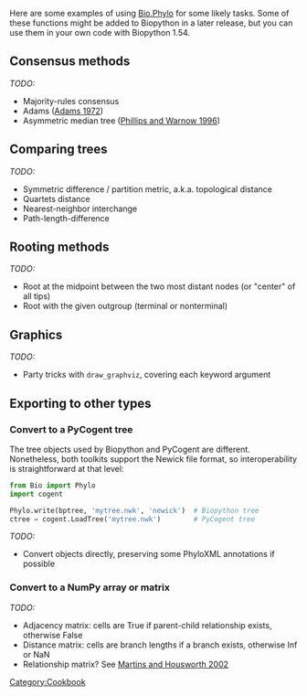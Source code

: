 Here are some examples of using [[Phylo|Bio.Phylo]] for some likely tasks. Some of these functions might be added to Biopython in a later release, but you can use them in your own code with Biopython 1.54.

==Consensus methods==

''TODO:''

* Majority-rules consensus
* Adams ([http://www.faculty.biol.ttu.edu/Strauss/Phylogenetics/Readings/Adams1972.pdf Adams 1972])
* Asymmetric median tree ([http://www.springerlink.com/content/y1x70058822qg257/ Phillips and Warnow 1996])

==Comparing trees==

''TODO:''

* Symmetric difference / partition metric, a.k.a. topological distance
* Quartets distance
* Nearest-neighbor interchange
* Path-length-difference

==Rooting methods==

''TODO:''

* Root at the midpoint between the two most distant nodes (or "center" of all tips)
* Root with the given outgroup (terminal or nonterminal)


==Graphics==

''TODO:''

* Party tricks with <code>draw_graphviz</code>, covering each keyword argument

==Exporting to other types==

===Convert to a PyCogent tree===

The tree objects used by Biopython and PyCogent are different. Nonetheless, both toolkits support the Newick file format, so interoperability is straightforward at that level:

<source lang=Python>
from Bio import Phylo
import cogent

Phylo.write(bptree, 'mytree.nwk', 'newick')  # Biopython tree
ctree = cogent.LoadTree('mytree.nwk')        # PyCogent tree
</source>

''TODO:''

* Convert objects directly, preserving some PhyloXML annotations if possible


===Convert to a NumPy array or matrix===

''TODO:''

* Adjacency matrix: cells are True if parent-child relationship exists, otherwise False
* Distance matrix: cells are branch lengths if a branch exists, otherwise Inf or NaN
* Relationship matrix? See [http://www.jstor.org/stable/3070822 Martins and Housworth 2002]

[[Category:Cookbook]]